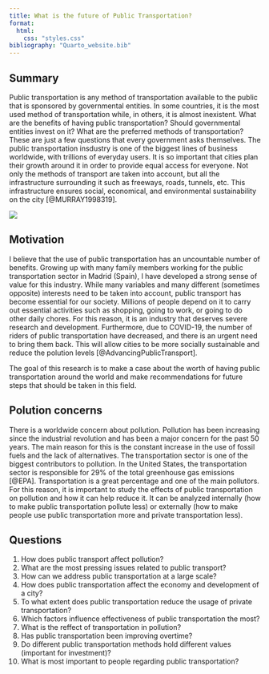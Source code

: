 ```yaml
---
title: What is the future of Public Transportation?
format:
  html:
    css: "styles.css"
bibliography: "Quarto_website.bib"
---
```


## Summary
Public transportation is any method of transportation available to the public that is sponsored by governmental entities. In some countries, it is the most used method of transportation while, in others, it is almost inexistent. What are the benefits of having public transportation? Should governmental entities invest on it? What are the preferred methods of transportation? These are just a few questions that every government asks themselves. The public transportation insdustry is one of the biggest lines of business worldwide, with trillions of everyday users. It is so important that cities plan their growth around it in order to provide equal access for everyone. Not only the methods of transport are taken into account, but all the infrastructure surrounding it such as freeways, roads, tunnels, etc. This infrastructure ensures social, economical, and environmental sustainability on the city [@MURRAY1998319].

![](images/im.jpg){width=50%, fig-align="center"}

## Motivation
I believe that the use of public transportation has an uncountable number of benefits. Growing up with many family members working for the public transportation sector in Madrid (Spain), I have developed a strong sense of value for this industry. While many variables and many different (sometimes opposite) interests need to be taken into account, public transport has become essential for our society. Millions of people depend on it to carry out essential activities such as shopping, going to work, or going to do other daily chores. For this reason, it is an industry that deserves severe research and development. Furthermore, due to COVID-19, the number of riders of public transportation have decreased, and there is an urgent need to bring them back. This will allow cities to be more socially sustainable and reduce the polution levels [@AdvancingPublicTransport].

The goal of this research is to make a case about the worth of having public transportation around the world and make recommendations for future steps that should be taken in this field.

## Polution concerns
There is a worldwide concern about pollution. Pollution has been increasing since the industrial revolution and has been a major concern for the past 50 years. The main reason for this is the constant increase in the use of fossil fuels and the lack of alternatives. The transportation sector is one of the biggest contributors to pollution. In the United States, the transportation sector is responsible for 29% of the total greenhouse gas emissions [@EPA]. Transportation is a great percentage and one of the main pollutors. For this reason, it is important to study the effects of public transportation on pollution and how it can help reduce it. It can be analyzed internally (how to make public transportation pollute less) or externally (how to make people use public transportation more and private transportation less).

## Questions
1. How does public transport affect pollution?
2. What are the most pressing issues related to public transport?
3. How can we address public transportation at a large scale?
4. How does public transportation affect the economy and development of a city?
5. To what extent does public transportation reduce the usage of private transportation?
6. Which factors influence effectiveness of public transportation the most?
7. What is the reffect of transportation in pollution?
8. Has public transportation been improving overtime?
9.  Do different public transportation methods hold different values (important for investment)?
10. What is most important to people regarding public transportation?


